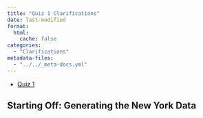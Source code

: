 ```yaml
---
title: "Quiz 1 Clarifications"
date: last-modified
format:
  html:
    cache: false
categories:
  - "Clarifications"
metadata-files: 
  - "../../_meta-docs.yml"
---
```


::: {.callout-tip title="Quiz 1 Links"}

* [Quiz 1](https://jfh.georgetown.domains/dsan5100/share-point/quizzes/quiz-1/quiz-1.html){target="_blank"}

:::

## Starting Off: Generating the New York Data